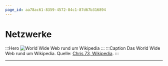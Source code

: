 ```yaml
---
page_id: aa78ac61-8359-4572-84c1-87d67b316894
---
```

# Netzwerke
:::Hero
  ![World Wide Web rund um Wikipedia](./img/www-around-wikipedia.png)
:::
:::Caption
  Das World Wide Web rund um Wikipedia. Quelle:
  [Chris 73, Wikipedia](https://de.wikipedia.org/wiki/World_Wide_Web#/media/Datei:WorldWideWebAroundWikipedia.png).
:::

---
